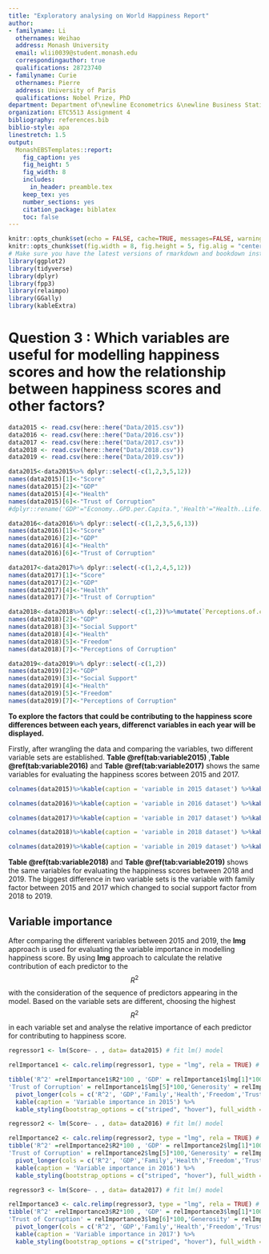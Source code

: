 ```yaml
---
title: "Exploratory analysing on World Happiness Report"
author:
- familyname: Li
  othernames: Weihao
  address: Monash University
  email: wlii0039@student.monash.edu
  correspondingauthor: true
  qualifications: 28723740
- familyname: Curie
  othernames: Pierre
  address: University of Paris
  qualifications: Nobel Prize, PhD
department: Department of\newline Econometrics &\newline Business Statistics
organization: ETC5513 Assignment 4
bibliography: references.bib
biblio-style: apa
linestretch: 1.5
output:
  MonashEBSTemplates::report:
    fig_caption: yes
    fig_height: 5
    fig_width: 8
    includes:
      in_header: preamble.tex
    keep_tex: yes
    number_sections: yes
    citation_package: biblatex
    toc: false
---
```




```r
knitr::opts_chunk$set(echo = FALSE, cache=TRUE, messages=FALSE, warning=FALSE)
knitr::opts_chunk$set(fig.width = 8, fig.height = 5, fig.alig = "center")
# Make sure you have the latest versions of rmarkdown and bookdown installed
library(ggplot2)
library(tidyverse)
library(dplyr)
library(fpp3)
library(relaimpo)
library(GGally)
library(kableExtra)
```

# Question 3 : Which variables are useful for modelling happiness scores and how the relationship between happiness scores and other factors?


```r
data2015 <- read.csv(here::here("Data/2015.csv"))
data2016 <- read.csv(here::here("Data/2016.csv"))
data2017 <- read.csv(here::here("Data/2017.csv"))
data2018 <- read.csv(here::here("Data/2018.csv"))
data2019 <- read.csv(here::here("Data/2019.csv"))
```

```r
data2015<-data2015%>% dplyr::select(-c(1,2,3,5,12))
names(data2015)[1]<-"Score"
names(data2015)[2]<-"GDP"
names(data2015)[4]<-"Health"
names(data2015)[6]<-"Trust of Corruption"
#dplyr::rename('GDP'="Economy..GPD.per.Capita.",'Health'="Health..Life.Expectancy.",'Trust'="Trust..Government.Corruption.")

data2016<-data2016%>% dplyr::select(-c(1,2,3,5,6,13))
names(data2016)[1]<-"Score"
names(data2016)[2]<-"GDP"
names(data2016)[4]<-"Health"
names(data2016)[6]<-"Trust of Corruption"

data2017<-data2017%>% dplyr::select(-c(1,2,4,5,12))
names(data2017)[1]<-"Score"
names(data2017)[2]<-"GDP"
names(data2017)[4]<-"Health"
names(data2017)[7]<-"Trust of Corruption"

data2018<-data2018%>% dplyr::select(-c(1,2))%>%mutate(`Perceptions.of.corruption`=as.numeric(Perceptions.of.corruption))
names(data2018)[2]<-"GDP"
names(data2018)[3]<-"Social Support"
names(data2018)[4]<-"Health"
names(data2018)[5]<-"Freedom"
names(data2018)[7]<-"Perceptions of Corruption"

data2019<-data2019%>% dplyr::select(-c(1,2))
names(data2019)[2]<-"GDP"
names(data2019)[3]<-"Social Support"
names(data2019)[4]<-"Health"
names(data2019)[5]<-"Freedom"
names(data2019)[7]<-"Perceptions of Corruption"
```


  **To explore the factors that could be contributing to the happiness score differences between each years, differenct variables in each year will be displayed.**
  
  Firstly, after wrangling the data and comparing the variables, two different variable sets are established.
  **Table \@ref(tab:variable2015)** ,**Table \@ref(tab:variable2016)** and **Table \@ref(tab:variable2017)**   shows the same variables for evaluating the happiness scores between 2015 and 2017. 
  
```r
colnames(data2015)%>%kable(caption = 'variable in 2015 dataset') %>%kable_styling(bootstrap_options = c("striped", "hover"), full_width = FALSE, position = "left")
```
```r
colnames(data2016)%>%kable(caption = 'variable in 2016 dataset') %>%kable_styling(bootstrap_options = c("striped", "hover"), full_width = FALSE, position = "left")
```

```r
colnames(data2017)%>%kable(caption = 'variable in 2017 dataset') %>%kable_styling(bootstrap_options = c("striped", "hover"), full_width = FALSE, position = "left")
```

```r
colnames(data2018)%>%kable(caption = 'variable in 2018 dataset') %>%kable_styling(bootstrap_options = c("striped", "hover"), full_width = FALSE, position = "left")
```

```r
colnames(data2019)%>%kable(caption = 'variable in 2019 dataset') %>%kable_styling(bootstrap_options = c("striped", "hover"), full_width = FALSE, position = "left")
```

**Table \@ref(tab:variable2018)** and  **Table \@ref(tab:variable2019)** shows the same variables for evaluating the happiness scores between 2018 and 2019.  The biggest difference in two variable sets is the variable with family factor between 2015 and 2017 which changed to social support factor from 2018 to 2019. 

\clearpage

## Variable importance

  After comparing the different variables between 2015 and 2019, the **lmg** approach is used for evaluating the variable importance in modelling happiness score. By using **lmg** approach to  calculate the relative contribution of each predictor to the $$R^2$$ with the consideration of the sequence of predictors appearing in the model. Based on the variable sets are different, choosing the highest $$R^2$$ in each variable set and analyse the relative importance of each predictor for contributing to happiness score.
  

```r

regressor1 <- lm(Score~ . , data= data2015) # fit lm() model

relImportance1 <- calc.relimp(regressor1, type = "lmg", rela = TRUE) # calculate relative importance scaled to 100

tibble('R^2' =relImportance1$R2*100 , 'GDP' = relImportance1$lmg[1]*100,'Family' = relImportance1$lmg[2]*100,'Health' = relImportance1$lmg[3]*100,'Freedom' = relImportance1$lmg[4]*100,
'Trust of Corruption' = relImportance1$lmg[5]*100,'Generosity' = relImportance1$lmg[6]*100)%>%
  pivot_longer(cols = c('R^2', 'GDP','Family','Health','Freedom','Trust of Corruption','Generosity'), names_to = "Variable Information",values_to = "Important(%)") %>%
  kable(caption = 'Variable importance in 2015') %>%
  kable_styling(bootstrap_options = c("striped", "hover"), full_width = FALSE, position = "left")
```

```r
regressor2 <- lm(Score~ . , data= data2016) # fit lm() model

relImportance2 <- calc.relimp(regressor2, type = "lmg", rela = TRUE) # calculate relative importance scaled to 100
tibble('R^2' =relImportance2$R2*100 , 'GDP' = relImportance2$lmg[1]*100,'Family' = relImportance2$lmg[2]*100,'Health' = relImportance2$lmg[3]*100,'Freedom' = relImportance2$lmg[4]*100,
'Trust of Corruption' = relImportance2$lmg[5]*100,'Generosity' = relImportance2$lmg[6]*100)%>%
  pivot_longer(cols = c('R^2', 'GDP','Family','Health','Freedom','Trust of Corruption','Generosity'), names_to = "Variable Information",values_to = "Important(%)") %>%
  kable(caption = 'Variable importance in 2016') %>%
  kable_styling(bootstrap_options = c("striped", "hover"), full_width = FALSE, position = "left")
```



```r


regressor3 <- lm(Score~ . , data= data2017) # fit lm() model

relImportance3 <- calc.relimp(regressor3, type = "lmg", rela = TRUE) # calculate relative importance scaled to 100
tibble('R^2' =relImportance3$R2*100 , 'GDP' = relImportance3$lmg[1]*100,'Family' = relImportance3$lmg[2]*100,'Health' = relImportance3$lmg[3]*100,'Freedom' = relImportance3$lmg[4]*100,
'Trust of Corruption' = relImportance3$lmg[6]*100,'Generosity' = relImportance3$lmg[5]*100)%>%
  pivot_longer(cols = c('R^2', 'GDP','Family','Health','Freedom','Trust of Corruption','Generosity'), names_to = "Variable Information",values_to = "Important(%)") %>%
  kable(caption = 'Variable importance in 2017') %>%
  kable_styling(bootstrap_options = c("striped", "hover"), full_width = FALSE, position = "left")
```

  



